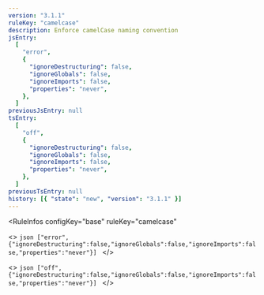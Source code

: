 ```yaml
---
version: "3.1.1"
ruleKey: "camelcase"
description: Enforce camelCase naming convention
jsEntry:
  [
    "error",
    {
      "ignoreDestructuring": false,
      "ignoreGlobals": false,
      "ignoreImports": false,
      "properties": "never",
    },
  ]
previousJsEntry: null
tsEntry:
  [
    "off",
    {
      "ignoreDestructuring": false,
      "ignoreGlobals": false,
      "ignoreImports": false,
      "properties": "never",
    },
  ]
previousTsEntry: null
history: [{ "state": "new", "version": "3.1.1" }]
---
```


<RuleInfos 
  configKey="base" 
  ruleKey="camelcase" 
>
  <>
    ```json
    ["error",{"ignoreDestructuring":false,"ignoreGlobals":false,"ignoreImports":false,"properties":"never"}]
    ```
  </>

  <>
    ```json
    ["off",{"ignoreDestructuring":false,"ignoreGlobals":false,"ignoreImports":false,"properties":"never"}]
    ```
  </>
</RuleInfos>
